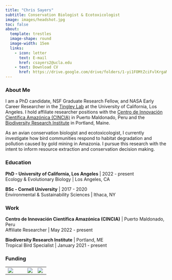```yaml
---
title: "Chris Sayers"
subtitle: Conservation Biologist & Ecotoxicologist
image: images/headshot.jpg
toc: false
about: 
  template: trestles
  image-shape: round
  image-width: 15em
  links:
    - icon: letter
      text: E-mail
      href: csayers2@ucla.edu
    - text: Download CV
      href: https://drive.google.com/drive/folders/1-yi1FOMtZciFvlKrgaMcP2dqQ6fYQUpE?usp=sharing
---
```


### About Me

I am a PhD candidate, NSF Graduate Research Fellow, and NASA Early Career Researcher in the [Tingley Lab](https://www.morgantingley.com/) at the University of California, Los Angeles. I hold affiliate researcher positions with the [Centro de Innovación Científica Amazónica (CINCIA)](https://cincia.wfu.edu/en/) in Puerto Maldonado, Peru and the [Biodiversity Research Institute](https://briwildlife.org/) in Portland, Maine.

As an avian conservation biologist and ecotoxicologist, I currently investigate how bird communities respond to habitat degradation and pollution caused by gold mining in Amazonia. I pursue this research with the intent to inform resource extraction and conservation decision making.

### Education

**PhD - University of California, Los Angeles** \| 2022 - present**\
**Ecology & Evolutionary Biology \| Los Angeles, CA

**BSc - Cornell University** \| 2017 - 2020\
Environmental & Sustainability Sciences \| Ithaca, NY\

### Work

**Centro de Innovación Científica Amazónica (CINCIA)** \| Puerto Maldonado, Peru\
Affiliate Researcher \| May 2022 - present

**Biodiversity Research Institute** \| Portland, ME\
Tropical Bird Specialist \| January 2021 - present

### Funding

|                           |                          |                           |
|----------------------------------|------------------|--------------------|
| ![](images/UCLA_Logo.png) | ![](images/NSF_Logo.png) | ![](images/NASA_Logo.png) |
